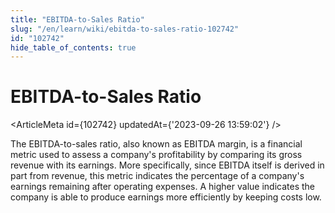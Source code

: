 ```yaml
---
title: "EBITDA-to-Sales Ratio"
slug: "/en/learn/wiki/ebitda-to-sales-ratio-102742"
id: "102742"
hide_table_of_contents: true
---
```



# EBITDA-to-Sales Ratio

<ArticleMeta id={102742} updatedAt={'2023-09-26 13:59:02'} />
<div className='border-solid border-b border-t-0 my-4 border-[var(--ifm-color-gray-300)]' />

The EBITDA-to-sales ratio, also known as EBITDA margin, is a financial metric used to assess a company's profitability by comparing its gross revenue with its earnings. More specifically, since EBITDA itself is derived in part from revenue, this metric indicates the percentage of a company's earnings remaining after operating expenses. A higher value indicates the company is able to produce earnings more efficiently by keeping costs low.
